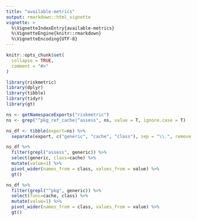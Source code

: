 ```yaml
---
title: "available-metrics"
output: rmarkdown::html_vignette
vignette: >
  %\VignetteIndexEntry{available-metrics}
  %\VignetteEngine{knitr::rmarkdown}
  %\VignetteEncoding{UTF-8}
---
```


```r
knitr::opts_chunk$set(
  collapse = TRUE,
  comment = "#>"
)
```

```r
library(riskmetric)
library(dplyr)
library(tibble)
library(tidyr)
library(gt)
```

```r
ns <- getNamespaceExports("riskmetric")
ns <- grep("^pkg_ref_cache|^assess", ns, value = T, ignore.case = T)

ns_df <- tibble(export=ns) %>% 
  separate(export, c("generic", "cache", "class"), sep = "\\.", remove = F)
```

```r
ns_df %>% 
  filter(grepl("assess", generic)) %>%
  select(generic, class=cache) %>%
  mutate(value=1) %>%
  pivot_wider(names_from = class, values_from = value) %>%
  gt()
```

```r
ns_df %>% 
  filter(grepl("^pkg", generic)) %>%
  select(func=cache, class) %>%
  mutate(value=1) %>%
  pivot_wider(names_from = class, values_from = value) %>%
  gt()
```
